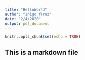 ```yaml
---
title: "HelloWorld"
author: "Inigo fernz"
date: "2/4/2020"
output: pdf_document
---
```


```r
knitr::opts_chunk$set(echo = TRUE)
```

## This is a markdown file


